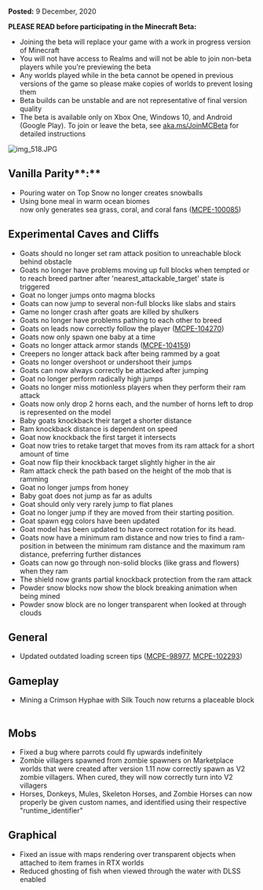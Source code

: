 **Posted:** 9 December, 2020

**PLEASE READ before participating in the Minecraft Beta:**

-   Joining the beta will replace your game with a work in progress version of Minecraft
-   You will not have access to Realms and will not be able to join non-beta players while you're previewing the beta
-   Any worlds played while in the beta cannot be opened in previous versions of the game so please make copies of worlds to prevent losing them
-   Beta builds can be unstable and are not representative of final version quality
-   The beta is available only on Xbox One, Windows 10, and Android (Google Play). To join or leave the beta, see [aka.ms/JoinMCBeta](https://aka.ms/JoinMCBeta) for detailed instructions

![img_518.JPG](https://feedback.minecraft.net/hc/article_attachments/360079222371/img_518.JPG)

## **Vanilla Parity****:** 

-   Pouring water on Top Snow no longer creates snowballs  
-   Using bone meal in warm ocean biomes now only generates sea grass, coral, and coral fans ([MCPE-100085](https://bugs.mojang.com/browse/MCPE-100085))  

## **Experimental** **Caves** **and** **Cliffs** 

-   Goats should no longer set ram attack position to unreachable block behind obstacle  
-   Goats no longer have problems moving up full blocks when tempted or to reach breed partner after 'nearest\_attackable\_target' state is triggered  
-   Goat no longer jumps onto magma blocks  
-   Goats can now jump to several non-full blocks like slabs and stairs  
-   Game no longer crash after goats are killed by shulkers  
-   Goats no longer have problems pathing to each other to breed  
-   Goats on leads now correctly follow the player ([MCPE-104270](https://bugs.mojang.com/browse/MCPE-104270))  
-   Goats now only spawn one baby at a time  
-   Goats no longer attack armor stands ([MCPE-104159](https://bugs.mojang.com/browse/MCPE-104159))  
-   Creepers no longer attack back after being rammed by a goat  
-   Goats no longer overshoot or undershoot their jumps  
-   Goats can now always correctly be attacked after jumping  
-   Goat no longer perform radically high jumps  
-   Goats no longer miss motionless players when they perform their ram attack  
-   Goats now only drop 2 horns each, and the number of horns left to drop is represented on the model  
-   Baby goats knockback their target a shorter distance  
-   Ram knockback distance is dependent on speed  
-   Goat now knockback the first target it intersects  
-   Goat now tries to retake target that moves from its ram attack for a short amount of time  
-   Goat now flip their knockback target slightly higher in the air  
-   Ram attack check the path based on the height of the mob that is ramming  
-   Goat no longer jumps from honey  
-   Baby goat does not jump as far as adults  
-   Goat should only very rarely jump to flat planes  
-   Goat no longer jump if they are moved from their starting position. 
-   Goat spawn egg colors have been updated 
-   Goat model has been updated to have correct rotation for its head. 
-   Goats now have a minimum ram distance and now tries to find a ram-position in between the minimum ram distance and the maximum ram distance, preferring further distances 
-   Goats can now go through non-solid blocks (like grass and flowers) when they ram 
-   The shield now grants partial knockback protection from the ram attack 
-   Powder snow blocks now show the block breaking animation when being mined  
-   Powder snow block are no longer transparent when looked at through clouds  

## **General** 

-   Updated outdated loading screen tips ([MCPE-98977](https://bugs.mojang.com/browse/MCPE-98977), [MCPE-102293](https://bugs.mojang.com/browse/MCPE-102293))

## **Gameplay** 

-   Mining a Crimson Hyphae with Silk Touch now returns a placeable block  

## **Mobs** 

-   Fixed a bug where parrots could fly upwards indefinitely  
-   Zombie villagers spawned from zombie spawners on Marketplace worlds that were created after version 1.11 now correctly spawn as V2 zombie villagers. When cured, they will now correctly turn into V2 villagers  
-   Horses, Donkeys, Mules, Skeleton Horses, and Zombie Horses can now properly be given custom names, and identified using their respective "runtime\_identifier"  

## **Graphical** 

-   Fixed an issue with maps rendering over transparent objects when attached to item frames in RTX worlds
-   Reduced ghosting of fish when viewed through the water with DLSS enabled